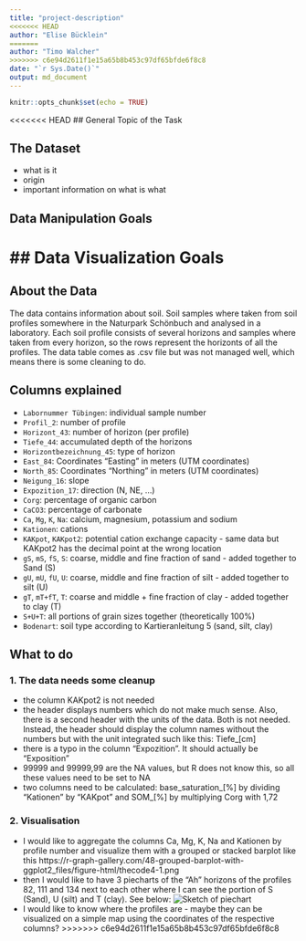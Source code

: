 ```yaml
---
title: "project-description"
<<<<<<< HEAD
author: "Elise Bücklein"
=======
author: "Timo Walcher"
>>>>>>> c6e94d2611f1e15a65b8b453c97df65bfde6f8c8
date: "`r Sys.Date()`"
output: md_document
---
```


```r
knitr::opts_chunk$set(echo = TRUE)
```

<<<<<<< HEAD
## General Topic of the Task

## The Dataset
* what is it
* origin
* important information on what is what

## Data Manipulation Goals

## Data Visualization Goals
=======
## About the Data
The data contains information about soil. Soil samples where taken from soil profiles somewhere in the Naturpark Schönbuch and analysed in a laboratory. Each soil profile consists of several horizons and samples where taken from every horizon, so the rows represent the horizonts of all the profiles. The data table comes as .csv file but was not managed well, which means there is some cleaning to do.

## Columns explained
- `Labornummer Tübingen`: individual sample number
- `Profil_2`: number of profile
- `Horizont_43`: number of horizon (per profile)
- `Tiefe_44`: accumulated depth of the horizons
- `Horizontbezeichnung_45`: type of horizon
- `East_84`: Coordinates "Easting" in meters (UTM coordinates)
- `North_85`: Coordinates "Northing" in meters (UTM coordinates)
- `Neigung_16`: slope
- `Expozition_17`: direction (N, NE, ...)
- `Corg`: percentage of organic carbon
- `CaCO3`: percentage of carbonate
- `Ca`, `Mg`, `K`, `Na`: calcium, magnesium, potassium and sodium
- `Kationen`: cations
- `KAKpot`, `KAKpot2`: potential cation exchange capacity - same data but KAKpot2 has the decimal point at the wrong location
- `gS`, `mS`, `fS`, `S`: coarse, middle and fine fraction of sand - added together to Sand (S)
- `gU`, `mU`, `fU`, `U`: coarse, middle and fine fraction of silt - added together to silt (U)
- `gT`, `mT+fT`, `T`: coarse and middle + fine fraction of clay - added together to clay (T)
- `S+U+T`: all portions of grain sizes together (theoretically 100%)
- `Bodenart`: soil type according to Kartieranleitung 5 (sand, silt, clay)

## What to do
### 1. The data needs some cleanup
  - the column KAKpot2 is not needed
  - the header displays numbers which do not make much sense. Also, there is a second header with the units of the data. Both is not needed. Instead, the header should display the column names without the numbers but with the unit integrated such like this: Tiefe_[cm] 
  - there is a typo in the column "Expozition". It should actually be "Exposition"
  - 99999 and 99999,99 are the NA values, but R does not know this, so all these values need to be set to NA
  - two columns need to be calculated: base_saturation_[%] by dividing "Kationen" by "KAKpot" and SOM_[%] by multiplying Corg with 1,72
  
### 2. Visualisation
  - I would like to aggregate the columns Ca, Mg, K, Na and Kationen by profile number and visualize them with a grouped or stacked barplot like this https://r-graph-gallery.com/48-grouped-barplot-with-ggplot2_files/figure-html/thecode4-1.png
  - then I would like to have 3 piecharts of the "Ah" horizons of the profiles 82, 111 and 134 next to each other where I can see the portion of S (Sand), U (silt) and T (clay). See below:
  ![Sketch of piechart](/Projects/timow98/sketch_1.jpg)
  - I would like to know where the profiles are - maybe they can be visualized on a simple map using the coordinates of the respective columns?
>>>>>>> c6e94d2611f1e15a65b8b453c97df65bfde6f8c8
